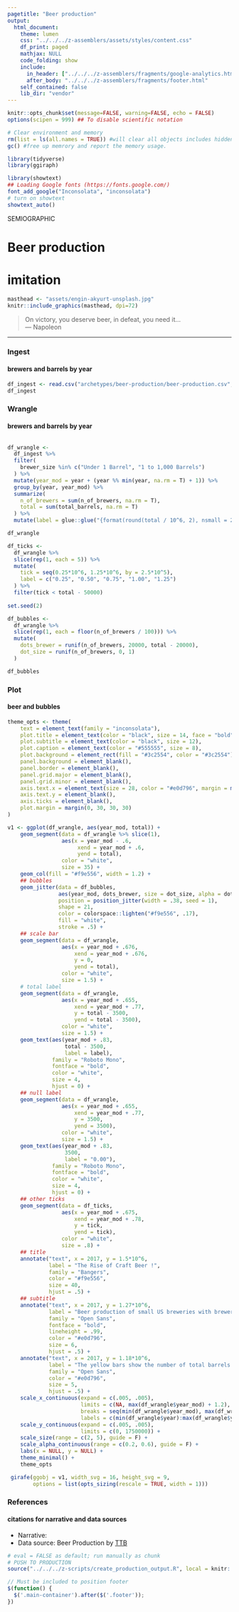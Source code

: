 ```yaml
---
pagetitle: "Beer production"
output: 
  html_document:
    theme: lumen
    css: "../../../z-assemblers/assets/styles/content.css"
    df_print: paged
    mathjax: NULL
    code_folding: show
    include:
      in_header: ["../../../z-assemblers/fragments/google-analytics.html", "../../../z-assemblers/fragments/header.html"]
      after_body: "../../../z-assemblers/fragments/footer.html"
    self_contained: false
    lib_dir: "vendor"
---
```



```r

knitr::opts_chunk$set(message=FALSE, warning=FALSE, echo = FALSE)
options(scipen = 999) ## To disable scientific notation

# Clear environment and memory
rm(list = ls(all.names = TRUE)) #will clear all objects includes hidden objects.
gc() #free up memrory and report the memory usage.

library(tidyverse)
library(ggiraph)

library(showtext)
## Loading Google fonts (https://fonts.google.com/)
font_add_google("Inconsolata", "inconsolata")
# turn on showtext
showtext_auto()

```

<div class="activity">
SEMIOGRAPHIC  
</div>

# Beer production
# imitation

```r

masthead <- "assets/engin-akyurt-unsplash.jpg"
knitr::include_graphics(masthead, dpi=72)

```


> On victory, you deserve beer, in defeat, you need it...\
--- Napoleon\

***


### Ingest
#### brewers and barrels by year


```r

df_ingest <- read.csv("archetypes/beer-production/beer-production.csv", header = TRUE)
df_ingest

```


### Wrangle
#### brewers and barrels by year


```r



```




```r

df_wrangle <- 
  df_ingest %>% 
  filter(
    brewer_size %in% c("Under 1 Barrel", "1 to 1,000 Barrels")
  ) %>% 
  mutate(year_mod = year + (year %% min(year, na.rm = T) + 1)) %>% 
  group_by(year, year_mod) %>% 
  summarize(
    n_of_brewers = sum(n_of_brewers, na.rm = T),
    total = sum(total_barrels, na.rm = T)
  ) %>% 
  mutate(label = glue::glue("{format(round(total / 10^6, 2), nsmall = 2)}M"))

df_wrangle

df_ticks <-
  df_wrangle %>% 
  slice(rep(1, each = 5)) %>% 
  mutate(
    tick = seq(0.25*10^6, 1.25*10^6, by = 2.5*10^5),
    label = c("0.25", "0.50", "0.75", "1.00", "1.25")
  ) %>% 
  filter(tick < total - 50000)
  
set.seed(2)

df_bubbles <-
  df_wrangle %>% 
  slice(rep(1, each = floor(n_of_brewers / 100))) %>% 
  mutate(
    dots_brewer = runif(n_of_brewers, 20000, total - 20000),
    dot_size = runif(n_of_brewers, 0, 1)
  )

df_bubbles

```


### Plot
#### beer and bubbles


```r

theme_opts <- theme(
    text = element_text(family = "inconsolata"), 
    plot.title = element_text(color = "black", size = 14, face = "bold"),
    plot.subtitle = element_text(color = "black", size = 12),
    plot.caption = element_text(color = "#555555", size = 8),
    plot.background = element_rect(fill = "#3c2554", color = "#3c2554"),
    panel.background = element_blank(),
    panel.border = element_blank(),
    panel.grid.major = element_blank(),
    panel.grid.minor = element_blank(),
    axis.text.x = element_text(size = 28, color = "#e0d796", margin = margin(t = 10)),
    axis.text.y = element_blank(),
    axis.ticks = element_blank(),
    plot.margin = margin(0, 30, 30, 30)
)

v1 <- ggplot(df_wrangle, aes(year_mod, total)) +
    geom_segment(data = df_wrangle %>% slice(1),
                 aes(x = year_mod - .6, 
                      xend = year_mod + .6,
                      yend = total),
                 color = "white",
                 size = 35) +
    geom_col(fill = "#f9e556", width = 1.2) +
    ## bubbles
    geom_jitter(data = df_bubbles,
                aes(year_mod, dots_brewer, size = dot_size, alpha = dot_size),
                position = position_jitter(width = .38, seed = 1),
                shape = 21,
                color = colorspace::lighten("#f9e556", .17),
                fill = "white",
                stroke = .5) +
    ## scale bar
    geom_segment(data = df_wrangle,
                 aes(x = year_mod + .676,
                     xend = year_mod + .676,
                     y = 0,
                     yend = total),
                 color = "white",
                 size = 1.5) +
    # total label
    geom_segment(data = df_wrangle,
                 aes(x = year_mod + .655,
                     xend = year_mod + .77,
                     y = total - 3500,
                     yend = total - 3500),
                 color = "white",
                 size = 1.5) +
    geom_text(aes(year_mod + .83, 
                  total - 3500,
                  label = label),
              family = "Roboto Mono",
              fontface = "bold",
              color = "white",
              size = 4,
              hjust = 0) +
    ## null label
    geom_segment(data = df_wrangle,
                 aes(x = year_mod + .655,
                     xend = year_mod + .77,
                     y = 3500,
                     yend = 3500),
                 color = "white",
                 size = 1.5) +
    geom_text(aes(year_mod + .83, 
                  3500,
                  label = "0.00"),
              family = "Roboto Mono",
              fontface = "bold",
              color = "white",
              size = 4,
              hjust = 0) +
    ## other ticks
    geom_segment(data = df_ticks,
                 aes(x = year_mod + .675,
                     xend = year_mod + .78,
                     y = tick,
                     yend = tick),
                 color = "white",
                 size = .8) +
    ## title
    annotate("text", x = 2017, y = 1.5*10^6, 
             label = "The Rise of Craft Beer !",
             family = "Bangers",
             color = "#f9e556",
             size = 40,
             hjust = .5) +
    ## subtitle
    annotate("text", x = 2017, y = 1.27*10^6, 
             label = "Beer production of small US breweries with brewer sizes below 1,000 barrels increased by 225%\nover the last ten years. In the same time also the number of brewers increased by around 290%.",
             family = "Open Sans",
             fontface = "bold",
             lineheight = .99,
             color = "#e0d796",
             size = 6,
             hjust = .5) +
    annotate("text", x = 2017, y = 1.18*10^6, 
             label = "The yellow bars show the number of total barrels of beer produced by year and each bubble represents 100 brewers.",
             family = "Open Sans",
             color = "#e0d796",
             size = 5,
             hjust = .5) +
    scale_x_continuous(expand = c(.005, .005),
                       limits = c(NA, max(df_wrangle$year_mod) + 1.2),
                       breaks = seq(min(df_wrangle$year_mod), max(df_wrangle$year_mod), by = 2),
                       labels = c(min(df_wrangle$year):max(df_wrangle$year))) +
    scale_y_continuous(expand = c(.005, .005),
                       limits = c(0, 1750000)) +
    scale_size(range = c(2, 5), guide = F) +
    scale_alpha_continuous(range = c(0.2, 0.6), guide = F) +
    labs(x = NULL, y = NULL) +
    theme_minimal() +
    theme_opts

 girafe(ggobj = v1, width_svg = 16, height_svg = 9,
        options = list(opts_sizing(rescale = TRUE, width = 1)))

```


### References
#### citations for narrative and data sources

* Narrative: 
* Data source: Beer Production by [TTB](https://www.ttb.gov/beer/statistics)


```r

# eval = FALSE as default; run manually as chunk
# PUSH TO PRODUCTION
source("../../../z-scripts/create_production_output.R", local = knitr::knit_global())

```


```js

// Must be included to position footer
$(function() {
  $('.main-container').after($('.footer'));
})

```

